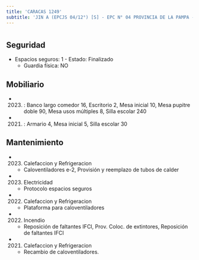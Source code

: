 ```yaml
---
title: 'CARACAS 1249'
subtitle: 'JIN A (EPCJS 04/12°) [S] - EPC N° 04 PROVINCIA DE LA PAMPA - ESEA EN DANZA MASTRAZZI  JUV. N° 05'
---
```


#


## Seguridad

*  Espacios seguros: 1 - Estado: Finalizado 
    + Guardia física: NO





## Mobiliario

*  (2023) : Banco largo comedor 16, Escritorio 2, Mesa inicial 10, Mesa pupitre doble 90, Mesa usos múltiples 8, Silla escolar 240 

*  (2021) : Armario 4, Mesa inicial 5, Silla escolar 30 





## Mantenimiento

*  (2023) Calefaccion y Refrigeracion 
    + Caloventiladores e-2, Provisión y reemplazo de tubos de calder

*  (2023) Electricidad 
    + Protocolo espacios seguros

*  (2022) Calefaccion y Refrigeracion 
    + Plataforma para caloventiladores

*  (2022) Incendio 
    + Reposición de faltantes IFCI, Prov. Coloc. de extintores, Reposición de faltantes IFCI

*  (2021) Calefaccion y Refrigeracion 
    + Recambio de caloventiladores.



